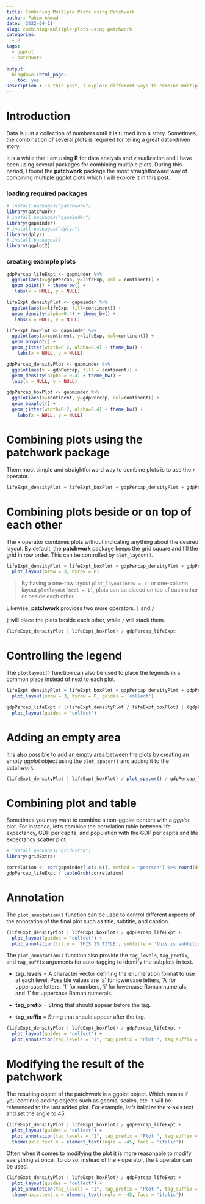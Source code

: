 ```yaml
---
title: Combining Multiple Plots using Patchwork
author: Fahim Ahmad
date: '2022-04-11'
slug: combining-multiple-plots-using-patchwork
categories:
  - R
tags:
  - ggplot
  - patchwork
  
output:
  blogdown::html_page:
    toc: yes
Description : In this post, I explore different ways to combine multiple ggplot plots using patchwork package to produce publication-ready plots
---
```


#  Introduction

Data is just a collection of numbers until it is turned into a story. Sometimes, the combination of several plots is required for telling a great data-driven story. 

It is a while that I am using **R** for data analysis and visualization and I have been using several packages for combining multiple plots. During this period, I found the **patchwork** package the most straightforward way of combining multiple ggplot plots which I will explore it in this post.

### loading required packages

```r
# install.packages("patchwork")
library(patchwork)
# install.packages("gapminder")
library(gapminder)
# install.packages("dplyr")
library(dplyr)
# install.packages()
library(ggplot2)
```

### creating example plots

```r
gdpPercap_lifeExpt <- gapminder %>% 
  ggplot(aes(x=gdpPercap, y=lifeExp, col = continent)) +
  geom_point() + theme_bw() +
   labs(x = NULL, y = NULL)

lifeExpt_densityPlot <- gapminder %>%
  ggplot(aes(x=lifeExp, fill=continent)) +
  geom_density(alpha=0.4) + theme_bw() +
   labs(x = NULL, y = NULL)

lifeExpt_boxPlot <- gapminder %>% 
  ggplot(aes(x=continent, y=lifeExp, col=continent)) +
  geom_boxplot() +
  geom_jitter(width=0.2, alpha=0.4) + theme_bw() +
    labs(x = NULL, y = NULL)

gdpPercap_densityPlot <- gapminder %>%
  ggplot(aes(x = gdpPercap, fill = continent)) +
  geom_density(alpha = 0.4) + theme_bw() +
  labs(x = NULL, y = NULL)

gdpPercap_boxPlot <- gapminder %>% 
  ggplot(aes(x=continent, y=gdpPercap, col=continent)) +
  geom_boxplot() +
  geom_jitter(width=0.2, alpha=0.4) + theme_bw() +
    labs(x = NULL, y = NULL)
```

# Combining plots using the patchwork package

Them most simple and straightforward way to combine plots is to use the `+` operator.

```r
lifeExpt_densityPlot + lifeExpt_boxPlot + gdpPercap_densityPlot + gdpPercap_boxPlot
```

# Combining plots beside or on top of each other

The `+` operator combines plots without indicating anything about the desired layout. By default, the **patchwork** package keeps the grid square and fill the grid in row order. This can be controlled by  `plot_layout()`.

```r
lifeExpt_densityPlot + lifeExpt_boxPlot + gdpPercap_densityPlot + gdpPercap_boxPlot +
  plot_layout(nrow = 3, byrow = F)
```

> By having a one-row layout `plot_layout(nrow = 1)` or one-column layout `plotlayout(ncol = 1)`, plots can be placed on top of each other or beside each other.


Likewise, **patchwork** provides two more operators. `|` and `/`

`|` will place the plots beside each other, while `/` will stack them.


```r
(lifeExpt_densityPlot | lifeExpt_boxPlot) / gdpPercap_lifeExpt
```

# Controlling the legend

The `plotlayout()` function can also be used to place the legends in a common place instead of next to each plot.

```r
lifeExpt_densityPlot + lifeExpt_boxPlot + gdpPercap_densityPlot + gdpPercap_boxPlot +
  plot_layout(nrow = 3, byrow = F, guides = 'collect')
```

```r
gdpPercap_lifeExpt / ((lifeExpt_densityPlot / lifeExpt_boxPlot) | (gdpPercap_densityPlot / gdpPercap_boxPlot)) +
  plot_layout(guides = 'collect')
```

# Adding an empty area

It is also possible to add an empty area between the plots by creating an empty *ggplot* object using the `plot_spacer()` and adding it to the patchwork.

```r
(lifeExpt_densityPlot | lifeExpt_boxPlot) / plot_spacer() / gdpPercap_lifeExpt
```

# Combining plot and table

Sometimes you may want to combine a non-ggplot content with a *ggplot* plot. For instance, let's combine the correlation table between life expectancy, GDP per capita, and population with the GDP per capita and life expectancy scatter plot.

```r
# install.packages("gridExtra")
library(gridExtra)

correlation <- cor(gapminder[,c(4:6)], method = 'pearson') %>% round(digits = 3)
gdpPercap_lifeExpt / tableGrob(correlation)
```


# Annotation

The `plot_annotation()` function can be used to control different aspects of the annotation of the final plot such as title, subtitle, and caption.

```r
(lifeExpt_densityPlot | lifeExpt_boxPlot) / gdpPercap_lifeExpt + 
  plot_layout(guides = 'collect') +
  plot_annotation(title = 'THIS IS TITLE', subtitle = 'this is subtitle')
```

The `plot_annotation()` function also provide the `tag_levels`, `tag_prefix`, and `tag_suffix` arguments for auto-tagging to identify the subplots in text.

- **tag_levels** = A character vector defining the enumeration format to use at each level. Possible values are 'a' for lowercase letters, 'A' for uppercase letters, '1' for numbers, 'i' for lowercase Roman numerals, and 'I' for uppercase Roman numerals.

- **tag_prefix** = String that should appear before the tag.

- **tag_suffix** = String that should appear after the tag.

```r
(lifeExpt_densityPlot | lifeExpt_boxPlot) / gdpPercap_lifeExpt +
  plot_layout(guides = 'collect') +
  plot_annotation(tag_levels = "I", tag_prefix = "Plot ", tag_suffix = " :")
```


# Modifying the result of the patchwork

The resulting object of the patchwork is a ggplot object. Which means if you continue adding objects such as geoms, scales, etc. it will be referenced to the last added plot. For example, let's italicize the x-axis text and set the angle to 45.

```r
(lifeExpt_densityPlot | lifeExpt_boxPlot) / gdpPercap_lifeExpt +
  plot_layout(guides = 'collect') +
  plot_annotation(tag_levels = "I", tag_prefix = "Plot ", tag_suffix = " :") +
  theme(axis.text.x = element_text(angle = -45, face = 'italic'))
```

Often when it comes to modifying the plot it is more reasonable to modify everything at once. To do so, instead of the `+` operator, the `&` operator can be used.

```r
(lifeExpt_densityPlot | lifeExpt_boxPlot) / gdpPercap_lifeExpt +
  plot_layout(guides = 'collect') +
  plot_annotation(tag_levels = "I", tag_prefix = "Plot ", tag_suffix = " :") &
  theme(axis.text.x = element_text(angle = -45, face = 'italic'))
```

